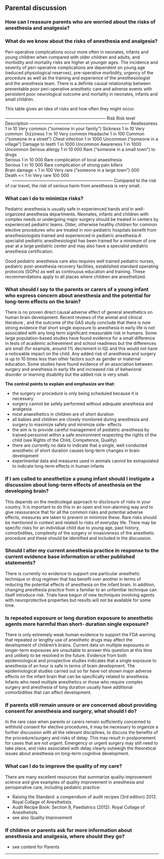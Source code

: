 ## Parental discussion

### How can I reassure parents who are worried about the risks of anesthesia and analgesia?

### What do we know about the risks of anesthesia and analgesia?

Peri-operative complications occur more often in neonates, infants and young children when compared with older children and adults, and morbidity and mortality risks are higher at younger ages. The incidence and severity of peri-operative complications are dependent on young age (reduced physiological reserves), pre-operative morbidity, urgency of the procedure as well as the training and experience of the anesthesiologist and the anesthesia team. There is a deﬁnite causal relationship between preventable poor peri-operative anesthetic care and adverse events with persistent poor neurological outcome and mortality in neonates, infants and small children.

This table gives an idea of risks and how often they might occur.

----------------------------------------------------------------------- Risk Risk level  Description ----------------- ------------ ---------------------------------------- Restlessness 1 in 10 Very common ("someone in your family") Sickness 1 in 10 Very common  Dizziness 1 in 10 Very common Headache 1 in 100 Common ("someone in a street") Chest infection 1 in 1000 Uncommon ("someone in a village") Damage to teeth 1 in 1000 Uncommon Awareness 1 in 1000 Uncommon Serious allergy 1 in 10 000 Rare ("someone in a small town") to drugs\
Serious 1 in 10 000 Rare complication of local anaesthesia\
Serious 1 in 10 000 Rare complication of strong pain killers\
Brain damage \< 1 in 100 Very rare ("someone in a large town") 000\
Death \<\< 1 in Very rare 100 000\
      ----------------------------------------------------------------------- Compared to the risk of car travel, the risk of serious harm from anesthesia is very small.

### What can I do to minimize risks?

Pediatric anesthesia is usually safe in experienced hands and in well-organized anesthesia departments. Neonates, infants and children with complex needs or undergoing major surgery should be treated in centers by experienced pediatric teams. Older, otherwise healthy children for common elective procedures who are treated in non-pediatric hospitals beneﬁt from anesthesiologists trained and experienced in pediatric anesthesia.A specialist pediatric anesthesiologist has been trained for a minimum of one year at a large pediatric center and may also have a specialist pediatric anesthesia certiﬁcation.

Good pediatric anesthesia care also requires well trained pediatric nurses, pediatric post-anesthesia recovery facilities, established standard operating protocols (SOPs) as well as continuous education and training. These recommendations apply to all places where children are anesthetized.

### What should I say to the parents or carers of a young infant who express concern about anesthesia and the potential for long-term effects on the brain?

There is no proven direct causal adverse effect of general anesthetics on human brain development. Recent reviews of the animal and clinical literature , and the outcome of the GAS study conclude that there is now strong evidence that short single exposure to anesthesia in early life is not associated with any long term significant measurable risk in humans. Some large population-based studies have found evidence for a small difference in tests of academic achievement and school readiness but the differences are small (for example, around 1% decrement in IQ) and this would not have a noticeable impact on the child. Any added risk of anesthesia and surgery is up to 10 times less than other factors such as gender or maternal education. Some studies have found evidence of an association between surgery and anesthesia in early life and increased risk of behavioral disorder or learning disability but the added risk is very small.

**The central points to explain and emphasize are that:**

-   the surgery or procedure is only being scheduled because it is necessary
-   surgery cannot be safely performed without adequate anesthesia and analgesia
-   most anaesthetics in children are of short duration
-   all babies and children are closely monitored during anesthesia and surgery to maximize safety and minimize side- effects
-   the aim is to provide careful management of pediatric anesthesia by trained personnel within a safe environment respecting the rights of the child (see Rights of the Child, Competence, Quality)
-   there are currently no data to indicate that a single, well conducted anesthetic of short duration causes long-term changes in brain development
-   experimental data and measures used in animals cannot be extrapolated to indicate long-term effects in human infants

### If I am called to anesthetize a young infant should I instigate a discussion about long-term effects of anesthesia on the developing brain?

This depends on the medicolegal approach to disclosure of risks in your country. It is important to do this in an open and non-alarming way and to give reassurance that for all the common risks and potential adverse effects, measures are taken to prevent or minimize these. Rare risks should be mentioned in context and related to risks of everyday life. There may be specific risks for an individual child due to young age, past history, comorbidities, complexity of the surgery or invasiveness of the anesthetic procedure and these should be identified and included in the discussion.

### Should I alter my current anesthesia practice in response to the current evidence base information or other published statements?

There is currently no evidence to support one particular anesthetic technique or drug regimen that has beneﬁt over another in terms of reducing the potential effects of anesthesia on the infant brain. In addition, changing anesthesia practice from a familiar to an unfamiliar technique can itself introduce risk. Trials have begun of new techniques involving agents with neuroprotective properties but results will not be available for some time.

### Is repeated exposure or long duration exposure to anesthetic agents more harmful than short- duration single exposure?

There is only extremely weak human evidence to support the FDA warning that repeated or lengthy use of anesthetic drugs may affect the development of children's brains. Current data on multiple exposures or longer-term exposures are unsuitable to answer this question at this time and unlikely to be resolved in the future. Evidence from both epidemiological and prospective studies indicates that a single exposure to anesthesia of an hour is safe in terms of brain development. The epidemiological studies carried out so far have not shown major adverse effects on the infant brain that can be speciﬁcally related to anesthesia. Infants who need multiple anesthetics or those who require complex surgery and anesthesia of long duration usually have additional comorbidities that can affect development.

### If parents still remain unsure or are concerned about providing consent for anesthesia and surgery, what should I do?

In the rare case when parents or carers remain sufficiently concerned to withhold consent for elective procedures, it may be necessary to organize a further discussion with all the relevant disciplines, to discuss the beneﬁts of the procedure/surgery and risks of delay. This may result in postponement for cases that are not urgent. Emergency or urgent surgery may still need to take place, and risks associated with delay clearly outweigh the theoretical issues about anesthesia on long-term cognitive development.

### What can I do to improve the quality of my care?

There are many excellent resources that summarize quality improvement science and give examples of quality improvement in anesthesia and perioperative care, including pediatric practice:

-   Raising the Standard: a compendium of audit recipes (3rd edition) 2012. Royal Collage of Anesthetists.
-   Audit Recipe Book: Section 9, Paediatrics (2012). Royal Collage of Anesthetists.
-   see also Quality Improvement

### If children or parents ask for more information about anesthesia and analgesia, where should they go?

-   see content for Parents

------------------------------------------------------------------------
